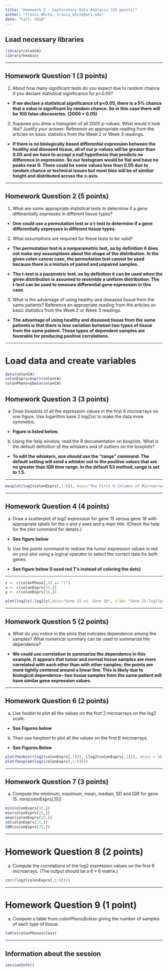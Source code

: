 ---
title: "Homework 3 - Exploratory Data Analysis (25 points)"
author: "Travis White, travis_white@uri.edu"
date: "Fall, 2018"
---
## Load necessary libraries

```{r libraries}
library(colonCA)
library(hexbin)
```

****************
## Homework Question 1 (3 points)  

1. About how many significant tests do you expect due to random chance if you declare statistical significance for p<0.05?

+   **If we declare a statistical significance of p<0.05, there is a 5% chance that a value is significant by random chance. So in this case there will be 100 false-discoveries. (2000 * 0.05)**

2. Suppose you drew a histogram of all 2000 p-values.  What would it look like? Justify your answer.  Reference an appropriate reading from the articles on basic statistics from the Week 2 or Week 3 readings.

+   **If there is no biologically based differential expression between the healthy and diseased tissue, all of our p-values will be greater than 0.05 and we have to accept a null hypothesis that predicts no difference in expression. So our histogram would be flat and have no peaks near 0. There could be some values less than 0.05 due to random chance or technical issues but most bins will be of similiar height and distributed across the x-axis.**

*****************
## Homework Question 2 (5 points)

1. What are some appropriate statistical tests to determine if a gene differentially expresses in different tissue types?

+   **One could use a permutation test or a t-test to determine if a gene differentially expresses in different tissue types.** 

2. What assumptions are required for these tests to be valid?

+   **The permutation test is a nonparametric test, so by definition it does not make any assumptions about the shape of the distribution. In the given colon cancer case, the permutation test cannot be used because there is a mixture of paired and unpaired samples.**

+   **The t-test is a parametric test, so by definition it can be used when the given distribution is assumed to resemble a uniform distribution. The t-test can be used to measure differential gene expression in this case.**

3. What is the advantage of using healthy and diseased tissue from the same patients?  Reference an appropriate reading from the articles on basic statistics from the Week 2 or Week 3 readings.

+   **The advantage of using healthy and diseased tissue from the same patients is that there is less variation between two types of tissue from the same patient. These types of dependent samples are favorable for producing positive correlations.**

*********************
# Load data and create variables
```{r}
data(colonCA)
colonExprs=exprs(colonCA)
colonPheno=pData(colonCA)
```

## Homework Question 3 (3 points)

a) Draw boxplots of all the expression values in the first 6 microarrays on one figure.  Use logarithm base 2 log2(x) to make the data more symmetric.

+   **Figure is listed below.**


b) Using the help window, read the R documentation on boxplots.  What is the default definition of the whiskers and of outliers on the boxplots?

+   **To edit the whiskers, one should use the "range" command. The default setting will send a whisker out to the positive values that are no greater than IQR time range. In the default S3 method, range is set to 1.5.**


****************

```{r boxplot}
boxplot(log2(colonExprs[,1:6]), main="The First 6 Columns of Microarray Gene Expression Data", xlab="Microarray 1-6", ylab="log2(colonExprs)")
```


****************
## Homework Question 4 (4 points)

a) Draw a scatterplot of log2 expression for gene 15 versus gene 16 with appropriate labels for the x and y axes and a main title. (Check the help for the *plot* command for details.)

+   **See figure below**

b) Use the *points* command to redraw the tumor expression values in red on your plot using a logical operator to select the correct data for both genes.

+   **See figure below (I used red T's instead of coloring the dots)**

***************
```{r pairs}
z <- c(colonPheno[,3] == "t")
x <- c(colonExprs[15,])
y <- c(colonExprs[16,])

plot(log2(x),log2(y),main="Gene 15 vs. Gene 16", xlab= "Gene 15-log2(gene expression data)", ylab = "Gene 16-log2(gene expression data)",cex=1, col="black", pch= 19, font.main=3, cex.main=2, col.main="dark green", points(log2(x[z]), log2(y[z]), col="red", pch="T"))

```

****************

## Homework Question 5 (2 points)

a) What do you notice in the plots that indicates dependence among
the samples?  What numerical summary can be used to summarize the dependence?
+   **We could use correlation to summarize the dependence in this example. It appears that tumor and normal tissue samples are more correlated with each other than with other samples; the points are more tightly centered around a linear line. This is likely due to biological dependence-- two tissue samples from the same patient will have similar gene expression values.**

************
## Homework Question 6 (2 points)


a) Use  *hexbin* to plot all the values on the first 2 microarrays on the log2 scale.

+   **See Figures below**

b) Then use *hexplom* to plot all the values on the first 6 microarrays. 

+   **See Figures Below**


```{r}
plot(hexbin((log2(colonExprs[,1])), (log2(colonExprs[,2])), xbins = 30),main = "Density Plot of Microarrays 1+2")
plot(hexplom(log2(colonExprs[,1:6])))

```

***********

## Homework Question 7 (3 points)

a) Compute the minimum, maximum, mean, median, SD and IQR for gene 15.
min(colonExprs[,15])
```{r}
min(colonExprs[15,])
max(colonExprs[15,])
mean(colonExprs[15,])
sd(colonExprs[15,])
IQR(colonExprs[15,])
```

*****************
# Homework Question 8 (2 points)

a) Compute the correlations of the log2 expression values on the first 6 microarrays. (The output should be a $6\times 6$ matrix.)

```{r}
cor((log2(colonExprs[,1:6])))
```

********************
# Homework Question 9 (1 point)

a) Compute a table from *colonPheno\$class* giving the number of samples of each type of tissue.
```{r}
table(colonPheno$class)
```

*****************

## Information about the session 

```{r sessionInfo}
sessionInfo()
```

